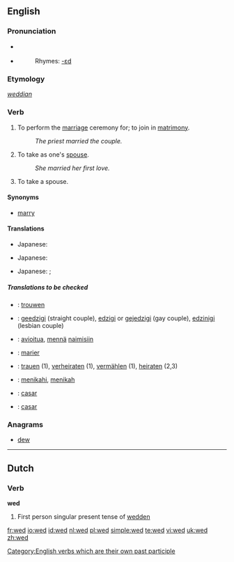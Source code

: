 ==English==

===Pronunciation===
*{{IPA|/'wεd/}} {{SAMPA|/"wEd/}} {{enPR|wĕdʹ}}
*{{audio|en-us-wed.ogg|Audio (US)}}
*:Rhymes: [[Rhymes:English:-ɛd|-ɛd]]

===Etymology===
{{OE.}} ''[[weddian]]''

===Verb===
{{en-verb|weds|wedding|'''wed '''or''' [[wedded]]'''|'''wed '''or''' [[wedded]]'''}}

# {{transitive}} To perform the [[marriage]] ceremony for; to join in [[matrimony]].
#:''The priest married the couple.''
# {{transitive}} To take as one's [[spouse]].
#:''She married her first love.''
# {{intransitive}} To take a spouse.

====Synonyms====
*[[marry]]

====Translations====
{{trans-top|To perform the marriage ceremony for; to join in matrimony}}
{{trans-mid}}
* Japanese: {{t|ja|sc=Jpan|結婚する|tr=kekkon suru}}
{{trans-bottom}}

{{trans-top|To take as one's spouse}}
{{trans-mid}}
* Japanese: {{t|ja|sc=Jpan|結婚する|tr=kekkon suru}}
{{trans-bottom}}

{{trans-top|To take a spouse}}
{{trans-mid}}
* Japanese: {{t|ja|sc=Jpan|結婚する|tr=kekkon suru}}; {{qualifier|male's action}} {{t|ja|sc=Jpan|めとる|tr=metoru}}
{{trans-bottom}}

=====Translations to be checked=====
{{checktrans-top}}

*{{ttbc|Dutch}}: [[trouwen]]
*{{ttbc|Esperanto}}: [[geedzigi]] (straight couple), [[edzigi]] or [[gejedzigi]] (gay couple), [[edzinigi]] (lesbian couple)
*{{ttbc|Finnish}}: [[avioitua]], [[mennä]] [[naimisiin]]
*{{ttbc|French}}: [[marier]]
*{{ttbc|German}}: [[trauen]] (1), [[verheiraten]] (1), [[vermählen]] (1), [[heiraten]] (2,3)
*{{ttbc|Indonesian}}: [[nikah|menikahi]], [[nikah|menikah]]
{{trans-mid}}
*{{ttbc|Spanish}}: [[casar]]
*{{ttbc|Portuguese}}: [[casar]]
{{trans-bottom}}

===Anagrams===
*[[dew]]

[[Category:English verbs which are their own past participle]]

----

==Dutch==

===Verb===
'''wed'''

# First person singular present tense of [[wedden]]

[[fr:wed]]
[[io:wed]]
[[id:wed]]
[[nl:wed]]
[[pl:wed]]
[[simple:wed]]
[[te:wed]]
[[vi:wed]]
[[uk:wed]]
[[zh:wed]]